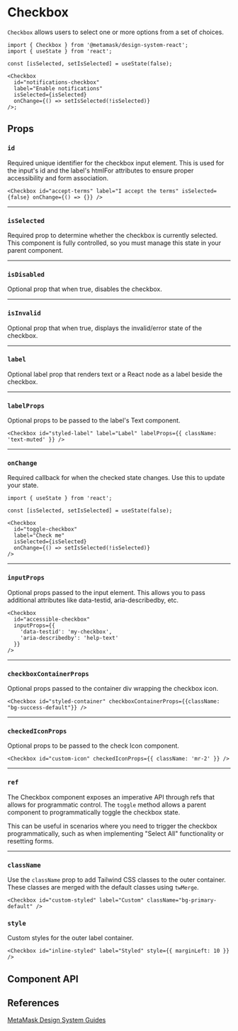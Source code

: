 

# Checkbox

`Checkbox` allows users to select one or more options from a set of choices.

```tsx
import { Checkbox } from '@metamask/design-system-react';
import { useState } from 'react';

const [isSelected, setIsSelected] = useState(false);

<Checkbox
  id="notifications-checkbox"
  label="Enable notifications"
  isSelected={isSelected}
  onChange={() => setIsSelected(!isSelected)}
/>;
```

<Canvas of={CheckboxStories.Default} />

## Props

### `id`

Required unique identifier for the checkbox input element. This is used for the input's id and the label's htmlFor attributes to ensure proper accessibility and form association.

```tsx
<Checkbox id="accept-terms" label="I accept the terms" isSelected={false} onChange={() => {}} />
```

---

### `isSelected`

Required prop to determine whether the checkbox is currently selected. This component is fully controlled, so you must manage this state in your parent component.

<Canvas of={CheckboxStories.IsSelected} />

---

### `isDisabled`

Optional prop that when true, disables the checkbox.

<Canvas of={CheckboxStories.IsDisabled} />

---

### `isInvalid`

Optional prop that when true, displays the invalid/error state of the checkbox.

<Canvas of={CheckboxStories.IsInvalid} />

---

### `label`

Optional label prop that renders text or a React node as a label beside the checkbox.

<Canvas of={CheckboxStories.Label} />

---

### `labelProps`

Optional props to be passed to the label's Text component.

```tsx
<Checkbox id="styled-label" label="Label" labelProps={{ className: 'text-muted' }} />
```

---

### `onChange`

Required callback for when the checked state changes. Use this to update your state.

```tsx
import { useState } from 'react';

const [isSelected, setIsSelected] = useState(false);

<Checkbox
  id="toggle-checkbox"
  label="Check me"
  isSelected={isSelected}
  onChange={() => setIsSelected(!isSelected)}
/>
```

---

### `inputProps`

Optional props passed to the input element. This allows you to pass additional attributes like data-testid, aria-describedby, etc.

```tsx
<Checkbox
  id="accessible-checkbox"
  inputProps={{
    'data-testid': 'my-checkbox',
    'aria-describedby': 'help-text'
  }}
/>
```

---

### `checkboxContainerProps`

Optional props passed to the container div wrapping the checkbox icon.

```tsx
<Checkbox id="styled-container" checkboxContainerProps={{className: "bg-success-default"}} />
```

---

### `checkedIconProps`

Optional props to be passed to the check Icon component.

```tsx
<Checkbox id="custom-icon" checkedIconProps={{ className: 'mr-2' }} />
```

---

### `ref`

The Checkbox component exposes an imperative API through refs that allows for programmatic control. The `toggle` method allows a parent component to programmatically toggle the checkbox state.

<Canvas of={CheckboxStories.Ref} />

This can be useful in scenarios where you need to trigger the checkbox programmatically, such as when implementing "Select All" functionality or resetting forms.

---

### `className`

Use the `className` prop to add Tailwind CSS classes to the outer container. These classes are merged with the default classes using `twMerge`.

```tsx
<Checkbox id="custom-styled" label="Custom" className="bg-primary-default" />
```

### `style`

Custom styles for the outer label container.

```tsx
<Checkbox id="inline-styled" label="Styled" style={{ marginLeft: 10 }} />
```

## Component API

<Controls of={CheckboxStories.Default} />

## References

[MetaMask Design System Guides](https://www.notion.so/MetaMask-Design-System-Guides-Design-f86ecc914d6b4eb6873a122b83c12940)
